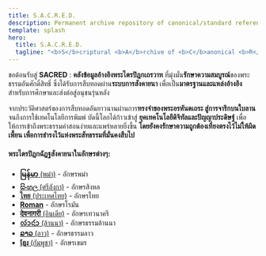 ```yaml
---
title: S.A.C.R.E.D.
description: Permanent archive repository of canonical/standard reference editions - Comprehensive digital Tipiṭaka
template: splash
hero:
  title: S.A.C.R.E.D.
  tagline: "<b>S</b>criptural <b>A</b>rchive of <b>C</b>anonical <b>R</b>eferences <b>E</b>ditions <b>D</b>epository<br><span style=\"font-size:larger;\">A collaborative effort by Buddhists worldwide to preserve and transmit the Tipiṭaka</span>"
---
```


ขอต้อนรับสู่ **SACRED** : **คลังข้อมูลอ้างอิงพระไตรปิฎกเถรวาท** ที่มุ่งมั่น**รักษาความสมบูรณ์**ของพระธรรมอันศักดิ์สิทธิ์ ซึ่งได้รับการสืบทอดผ่าน**ระบบการสังคายนา** เพื่อเป็น**มาตรฐานและแหล่งอ้างอิง**สำหรับการศึกษาและส่งต่อสู่อนุชนรุ่นหลัง

จากประวัติศาสตร์ของการสืบทอดอันยาวนานผ่านการ**ทรงจำของพระอรหันตเถระ สู่การจารึกบนใบลาน** จนถึงการใช้เทคโนโลยีการพิมพ์ บัดนี้โลกได้ก้าวเข้าสู่ **ยุคเทคโนโลยีดิจิทัลและปัญญาประดิษฐ์** เพื่อให้การเข้าถึงพระธรรมคำสอนง่ายและแพร่หลายยิ่งขึ้น **โดยยังคงรักษาความถูกต้องเที่ยงตรงไว้ไม่ให้ผิดเพี้ยน เพื่อการธำรงไว้แห่งพระสัทธรรมที่มั่นคงสืบไป**

#### พระไตรปิฎกฉัฏฐสังคายนาในอักษรต่างๆ:

- [**မြန်မာ** (พม่า)](/mymr/tipitaka/vi/para/) - อักษรพม่า
- [**සිංහල** (ศรีลังกา)](/sinh/tipitaka/vi/para/) - อักษรสิงหล  
- [**ไทย** (ประเทศไทย)](/thai/tipitaka/vi/para/) - อักษรไทย
- [**Roman**](/romn/tipitaka/vi/para/) - อักษรโรมัน
- [**देवनागरी** (อินเดีย)](/deva/tipitaka/vi/para/) - อักษรเทวนาครี
- [**ᩃ᩶ᩣᨶ᩶ᩣ** (ล้านนา)](/lana/tipitaka/vi/para/) - อักษรธรรมล้านนา
- [**ລາວ** (ลาว)](/laoo/tipitaka/vi/para/) - อักษรธรรมลาว
- [**ខ្មែរ** (กัมพูชา)](/khmr/tipitaka/vi/para/) - อักษรเขมร


